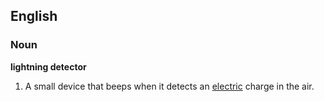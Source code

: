 ==English==

===Noun===

'''lightning detector'''
# A small device that beeps when it detects an [[electric]] charge in the air.